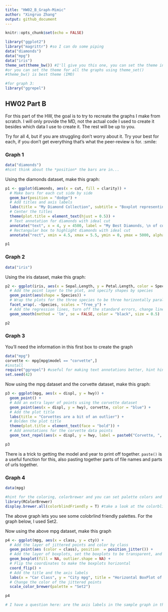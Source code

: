 ```yaml
---
title: "HW02_B_Graph-Mimic"
author: "Xingruo Zhang"
output: github_document
---
```


```r
knitr::opts_chunk$set(echo = FALSE)
```


```r
library("ggplot2")
library("magrittr") #so I can do some piping
data("diamonds")
data("mpg")
data("iris")
theme_set(theme_bw()) #I'll give you this one, you can set the theme individually for graphs
#or you can set the theme for all the graphs using theme_set()
#theme_bw() is best theme (IMO)

#for graph 3:
library("ggrepel")


```

## HW02 Part B

For this part of the HW, the goal is to try to recreate the graphs I make from scratch. I will only provide the MD, not the actual code I used to create it besides which data I use to create it. The rest will be up to you. 

Try for all 4, but if you are struggling don't worry about it. Try your best for each, if you don't get everything that's what the peer-review is for. :smile:


### Graph 1
```r
data("diamonds")
#hint think about the *position* the bars are in...
```


Using the diamonds dataset, make this graph:
```r
p1 <- ggplot(diamonds, aes(x = cut, fill = clarity)) +
  # Make bars for each cut side by side
  geom_bar(position = "dodge") +
  # Add titles and axis labels
  labs(title = "My Diamond Collection", subtitle = "Boxplot representing the number of diamonds in my diamond collection by \ntype of cut quality and clarity of diamond", x = "Diamond Cut", y = "Number of Diamonds") + 
  # Center the titles
  theme(plot.title = element_text(hjust = 0.5)) +
  # Text annotation for diamonds with ideal cut
  annotate("text", x = 4, y = 4500, label = "My Best Diamonds, \n of course") +
  # Rectangular box to highlight diamonds with ideal cut 
  annotate("rect", xmin = 4.5, xmax = 5.5, ymin = 0, ymax = 5000, alpha = 0.3)

p1
```

### Graph 2
```r
data("iris")
```

Using the iris dataset, make this graph:
```r
p2 <- ggplot(iris, aes(x = Sepal.Length, y = Petal.Length, color = Species)) +
  # Add the point layer to the plot, and specify shapes by species
  geom_point(aes(shape = Species)) + 
  # Wrap the plots for the three species to be three horizontally parallel graphs, and adjust the vertical scale for each plot 
  facet_wrap(. ~Species, scales = "free_y") + 
  # Add the regression lines, turn off the standard errors, change line color to black, and make lines to be thinner
  geom_smooth(method = 'lm', se = FALSE, color = "black", size = 0.5)

p2
```


### Graph 3
You'll need the information in this first box to create the graph
```r
data("mpg")
corvette <- mpg[mpg$model == "corvette",]
#install
require("ggrepel") #useful for making text annotations better, hint hint
set.seed(42)
```

Now using the mpg dataset and the corvette dataset, make this graph:

```r
p3 <- ggplot(mpg, aes(x = displ, y = hwy)) +
  geom_point() +
  # Add an extra layer of points using the corvette dataset
  geom_point(aes(x = displ, y = hwy), corvette, color = "blue") +
  # Add the plot title
  labs(title = "Corvettes are a bit of an outlier") + 
  # Bolden the plot title
  theme(plot.title = element_text(face = "bold")) + 
  # Add annotations for the corvette data points
  geom_text_repel(aes(x = displ, y = hwy, label = paste0("Corvette, ", year)), corvette)

p3
```

There is a trick to getting the model and year to print off together. `paste()` is a useful function for this, also pasting together parts of file names and parts of urls together. 


### Graph 4 
```r
data(mpg)

#hint for the coloring, colorbrewer and you can set palette colors and make your graphs colorblind friendly
library(RColorBrewer)
display.brewer.all(colorblindFriendly = T) #take a look at the colorblindfriendly options
```

The above graph lets you see some colobrlind friendly palettes. For the graph below, I used Set2.



Now using the above mpg dataset, make this graph


```r
p4 <- ggplot(mpg, aes(x = class, y = cty)) +
  # Add the layer of jittered points and color by class
  geom_point(aes (color = class), position  = position_jitter()) +
  # Add the layer of boxplots, set the boxplots to be transparent, and hide the outliers
  geom_boxplot(fill = NA, outlier.shape = NA) +
  # Flip the coordinates to make the boxplots horizontal
  coord_flip() + 
  # Add the title and the axis labels
  labs(x = "Car Class", y = "City mpg", title = "Horizontal BoxPlot of City MPG and Car Class") +
  # Change the color of the jittered points
  scale_color_brewer(palette = "Set2")

p4

# I have a question here: are the axis labels in the sample graph in the wrong positions?
```




